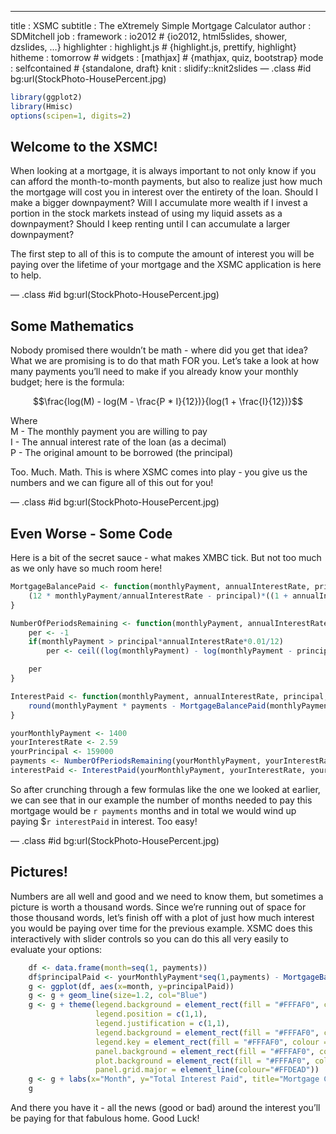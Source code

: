 ---
title       : XSMC
subtitle    : The eXtremely Simple Mortgage Calculator
author      : SDMitchell
job         : 
framework   : io2012        # {io2012, html5slides, shower, dzslides, ...}
highlighter : highlight.js  # {highlight.js, prettify, highlight}
hitheme     : tomorrow      # 
widgets     : [mathjax]            # {mathjax, quiz, bootstrap}
mode        : selfcontained # {standalone, draft}
knit        : slidify::knit2slides
--- .class #id bg:url(StockPhoto-HousePercent.jpg)

<style>
.title-slide {
  background-color: #F08080;
}
</style>

```r
library(ggplot2)
library(Hmisc)
options(scipen=1, digits=2)
```

## Welcome to the XSMC!

When looking at a mortgage, it is always important to not only know if you can afford the month-to-month payments, but also to realize just how much the mortgage will cost you in interest over the entirety of the loan. Should I make a bigger downpayment? Will I accumulate more wealth if I invest a portion in the stock markets instead of using my liquid assets as a downpayment? Should I keep renting until I can accumulate a larger downpayment?
  
The first step to all of this is to compute the amount of interest you will be paying over the lifetime of your mortgage and the XSMC application is here to help.

--- .class #id bg:url(StockPhoto-HousePercent.jpg)

## Some Mathematics

Nobody promised there wouldn't be math - where did you get that idea? What we are promising is to do that math FOR you. Let's take a look at how many payments you'll need to make if you already know your monthly budget; here is the formula:

$$\frac{log(M) - log(M - \frac{P * I}{12})}{log(1 + \frac{I}{12})}$$

Where  
	M - The monthly payment you are willing to pay  
	I - The annual interest rate of the loan (as a decimal)  
	P - The original amount to be borrowed (the principal)  

Too. Much. Math. This is where XSMC comes into play - you give us the numbers and we can figure all of this out for you!

--- .class #id bg:url(StockPhoto-HousePercent.jpg)

## Even Worse - Some Code

Here is a bit of the secret sauce - what makes XMBC tick. But not too much as we only have so much room here!
```r
MortgageBalancePaid <- function(monthlyPayment, annualInterestRate, principal, monthsPaid) {
	(12 * monthlyPayment/annualInterestRate - principal)*((1 + annualInterestRate/12)^monthsPaid - 1)
}

NumberOfPeriodsRemaining <- function(monthlyPayment, annualInterestRate, principal) {
	per <- -1
	if(monthlyPayment > principal*annualInterestRate*0.01/12)
		per <- ceil((log(monthlyPayment) - log(monthlyPayment - principal*annualInterestRate*0.01/12)) / log(1+annualInterestRate*0.01/12))

	per
}

InterestPaid <- function(monthlyPayment, annualInterestRate, principal, payments) {
	round(monthlyPayment * payments - MortgageBalancePaid(monthlyPayment, annualInterestRate*0.01, principal, payments), 2)
}
```
```r
yourMonthlyPayment <- 1400
yourInterestRate <- 2.59
yourPrincipal <- 159000
payments <- NumberOfPeriodsRemaining(yourMonthlyPayment, yourInterestRate, yourPrincipal)
interestPaid <- InterestPaid(yourMonthlyPayment, yourInterestRate, yourPrincipal, payments)
```

So after crunching through a few formulas like the one we looked at earlier, we can see that in our example the number of months needed to pay this mortgage would be `r payments` months and in total we would wind up paying $`r interestPaid` in interest. Too easy!

--- .class #id bg:url(StockPhoto-HousePercent.jpg)

## Pictures!

Numbers are all well and good and we need to know them, but sometimes a picture is worth a thousand words. Since we're running out of space for those thousand words, let's finish off with a plot of just how much interest you would be paying over time for the previous example. XSMC does this interactively with slider controls so you can do this all very easily to evaluate your options:
  
```r
	df <- data.frame(month=seq(1, payments))
	df$principalPaid <- yourMonthlyPayment*seq(1,payments) - MortgageBalancePaid(yourMonthlyPayment, yourInterestRate*0.01, yourPrincipal, seq(1,payments))
	g <- ggplot(df, aes(x=month, y=principalPaid))
	g <- g + geom_line(size=1.2, col="Blue")
	g <- g + theme(legend.background = element_rect(fill = "#FFFAF0", colour = "#000000"),
				   legend.position = c(1,1),
				   legend.justification = c(1,1),
				   legend.background = element_rect(fill = "#FFFAF0", colour = "#000000"),
				   legend.key = element_rect(fill = "#FFFAF0", colour = "#FFFAF0"),
				   panel.background = element_rect(fill = "#FFFAF0", colour = "#000000"),
				   plot.background = element_rect(fill = "#FFFAF0", colour = "#000000"),
				   panel.grid.major = element_line(colour="#FFDEAD"))
	g <- g + labs(x="Month", y="Total Interest Paid", title="Mortgage Cost Calculator")
	g
```
  
And there you have it - all the news (good or bad) around the interest you'll be paying for that fabulous home. Good Luck!



